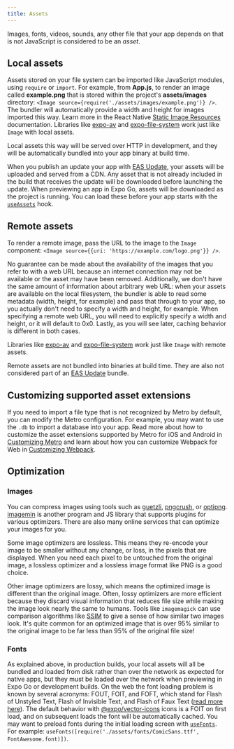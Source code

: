 ```yaml
---
title: Assets
---
```


Images, fonts, videos, sounds, any other file that your app depends on that is not JavaScript is considered to be an _asset_.

## Local assets

Assets stored on your file system can be imported like JavaScript modules, using `require` or `import`. For example, from **App.js**, to render an image called **example.png** that is stored within the project's **assets/images** directory: `<Image source={require('./assets/images/example.png')} />`. The bundler will automatically provide a width and height for images imported this way. Learn more in the React Native [Static Image Resources](https://reactnative.dev/docs/images#static-image-resources) documentation. Libraries like [expo-av](/versions/latest/sdk/video/) and [expo-file-system](/versions/latest/sdk/filesystem/) work just like `Image` with local assets.

Local assets this way will be served over HTTP in development, and they will be automatically bundled into your app binary at build time.

When you publish an update your app with [EAS Update](/eas-update/introduction/), your assets will be uploaded and served from a CDN. Any asset that is not already included in the build that receives the update will be downloaded before launching the update. When previewing an app in Expo Go, assets will be downloaded as the project is running. You can load these before your app starts with the [`useAssets`](/versions/latest/sdk/asset/) hook.

## Remote assets

To render a remote image, pass the URL to the image to the `Image` component: `<Image source={{uri: 'https://example.com/logo.png'}} />`.

No guarantee can be made about the availability of the images that you refer to with a web URL because an internet connection may not be available or the asset may have been removed. Additionally, we don't have the same amount of information about arbitrary web URL: when your assets are available on the local filesystem, the bundler is able to read some metadata (width, height, for example) and pass that through to your app, so you actually don't need to specify a width and height, for example. When specifying a remote web URL, you will need to explicitly specify a width and height, or it will default to 0x0. Lastly, as you will see later, caching behavior is different in both cases.

Libraries like [expo-av](/versions/latest/sdk/video/) and [expo-file-system](/versions/latest/sdk/filesystem/) work just like `Image` with remote assets.

Remote assets are not bundled into binaries at build time. They are also not considered part of an [EAS Update](/eas-update/introduction/) bundle.

## Customizing supported asset extensions

If you need to import a file type that is not recognized by Metro by default, you can modify the Metro configuration. For example, you may want to use the `.db` to import a database into your app. Read more about how to customize the asset extensions supported by Metro for iOS and Android in [Customizing Metro](../guides/customizing-metro.md) and learn about how you can customize Webpack for Web in [Customizing Webpack](../guides/customizing-webpack.md).

## Optimization

### Images

You can compress images using tools such as [guetzli](https://github.com/google/guetzli), [pngcrush](https://pmt.sourceforge.io/pngcrush/), or [optipng](http://optipng.sourceforge.net/). [imagemin](https://github.com/imagemin/imagemin) is another program and JS library that supports plugins for various optimizers. There are also many online services that can optimize your images for you.

Some image optimizers are lossless. This means they re-encode your image to be smaller without any change, or loss, in the pixels that are displayed. When you need each pixel to be untouched from the original image, a lossless optimizer and a lossless image format like PNG is a good choice.

Other image optimizers are lossy, which means the optimized image is different than the original image. Often, lossy optimizers are more efficient because they discard visual information that reduces file size while making the image look nearly the same to humans. Tools like `imagemagick` can use comparison algorithms like [SSIM](https://en.wikipedia.org/wiki/Structural_similarity) to give a sense of how similar two images look. It's quite common for an optimized image that is over 95% similar to the original image to be far less than 95% of the original file size!

### Fonts

As explained above, in production builds, your local assets will all be bundled and loaded from disk rather than over the network as expected for native apps, but they must be loaded over the network when previewing in Expo Go or development builds. On the web the font loading problem is known by several acronyms: FOUT, FOIT, and FOFT, which stand for Flash of Unstyled Text, Flash of Invisible Text, and Flash of Faux Text ([read more here](https://css-tricks.com/fout-foit-foft/)). The default behavior with [@expo/vector-icons](icons.md#icons) icons is a FOIT on first load, and on subsequent loads the font will be automatically cached. You may want to preload fonts during the initial loading screen with [`useFonts`](/versions/latest/sdk/font/#usefontsmap). For example: `useFonts([require('./assets/fonts/ComicSans.ttf', FontAwesome.font)])`.